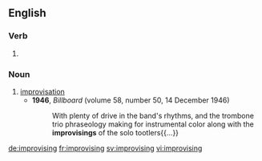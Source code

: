 ==English==

===Verb===
{{head|en}}

# {{present participle of|improvise}}

===Noun===
{{en-noun}}

# [[improvisation]]
#* '''1946''', ''Billboard'' (volume 58, number 50, 14 December 1946)
#*: With plenty of drive in the band's rhythms, and the trombone trio phraseology making for instrumental color along with the '''improvisings''' of the solo tootlers{{...}}

[[de:improvising]]
[[fr:improvising]]
[[sv:improvising]]
[[vi:improvising]]